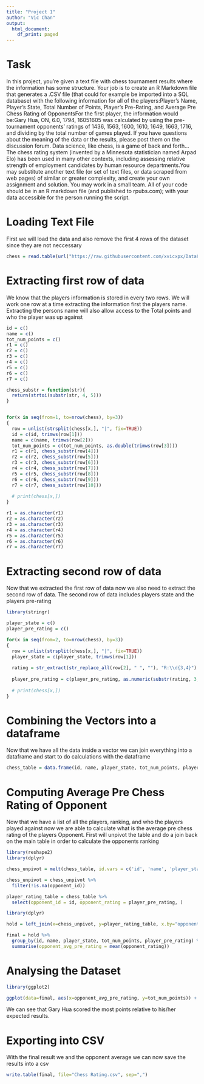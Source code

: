 ```yaml
---
title: "Project 1"
author: "Vic Chan"
output:
  html_document:
    df_print: paged
---
```


# Task

In this project, you’re given a text file with chess tournament results where the information has some structure.  Your job is to create an R Markdown file that generates a .CSV file (that could for example be imported into a SQL database) with the following information for all of the players:Player’s Name, Player’s State, Total Number of Points, Player’s Pre-Rating, and Average Pre Chess Rating of OpponentsFor the first player, the information would be:Gary Hua, ON, 6.0, 1794, 16051605 was calculated by using the pre-tournament opponents’ ratings of 1436, 1563, 1600, 1610, 1649, 1663, 1716, and dividing by the total number of games played. If you have questions about the meaning of the data or the results, please post them on the discussion forum.  Data science, like chess, is a game of back and forth... The chess rating system (invented by a Minnesota statistician named Arpad Elo) has been used in many other contexts, including assessing relative strength of employment candidates by human resource departments.You may substitute another text file (or set of text files, or data scraped from web pages) of similar or greater complexity, and create your own assignment and solution.  You may work in a small team.  All of your code should be in an R markdown file (and published to rpubs.com); with your data accessible for the person running the script.

# Loading Text File

First we will load the data and also remove the first 4 rows of the dataset since they are not neccessary
```r
chess = read.table(url("https://raw.githubusercontent.com/xvicxpx/Data607/main/Project%201/tournamentinfo.txt"), skip = 4, sep=",")
```


# Extracting first row of data
We know that the players information is stored in every two rows. We will work one row at a time extracting the information first the players name. Extracting the persons name will also allow access to the Total points and who the player was up against

```r
id = c()
name = c()
tot_num_points = c()
r1 = c()
r2 = c()
r3 = c()
r4 = c()
r5 = c()
r6 = c()
r7 = c()

chess_substr = function(str){
  return(strtoi(substr(str, 4, 5)))
}


for(x in seq(from=1, to=nrow(chess), by=3))
{
  row = unlist(strsplit(chess[x,], "|", fix=TRUE))
  id = c(id, trimws(row[1]))
  name = c(name, trimws(row[2]))
  tot_num_points = c(tot_num_points, as.double(trimws(row[3])))
  r1 = c(r1, chess_substr(row[4]))
  r2 = c(r2, chess_substr(row[5]))
  r3 = c(r3, chess_substr(row[6]))
  r4 = c(r4, chess_substr(row[7]))
  r5 = c(r5, chess_substr(row[8]))
  r6 = c(r6, chess_substr(row[9]))
  r7 = c(r7, chess_substr(row[10]))
  
  # print(chess[x,])
}

r1 = as.character(r1)
r2 = as.character(r2)
r3 = as.character(r3)
r4 = as.character(r4)
r5 = as.character(r5)
r6 = as.character(r6)
r7 = as.character(r7)
```

# Extracting second row of data

Now that we extracted the first row of data now we also need to extract the second row of data. The second row of data includes players state and the players pre-rating

```r
library(stringr)

player_state = c()
player_pre_rating = c()

for(x in seq(from=2, to=nrow(chess), by=3))
{
  row = unlist(strsplit(chess[x,], "|", fix=TRUE))
  player_state = c(player_state, trimws(row[1]))
  
  rating = str_extract(str_replace_all(row[2], " ", ""), "R:\\d{3,4}")
  
  player_pre_rating = c(player_pre_rating, as.numeric(substr(rating, 3, nchar(rating))))
  
  # print(chess[x,])
}
```

# Combining the Vectors into a dataframe

Now that we have all the data inside a vector we can join everything into a dataframe and start to do calculations with the dataframe

```r
chess_table = data.frame(id, name, player_state, tot_num_points, player_pre_rating, r1, r2, r3, r4, r5, r6, r7)
```

# Computing Average Pre Chess Rating of Opponent

Now that we have a list of all the players, ranking, and who the players played against now we are able to calculate what is the average pre chess rating of the players Opponent. First will unpivot the table and do a join back on the main table in order to calculate the opponents ranking


```r
library(reshape2)
library(dplyr)

chess_unpivot = melt(chess_table, id.vars = c('id', 'name', 'player_state', 'tot_num_points', 'player_pre_rating'), variable.name = "round", value.name = "opponent_id")

chess_unpivot = chess_unpivot %>%
  filter(!is.na(opponent_id)) 

player_rating_table = chess_table %>%
  select(opponent_id = id, opponent_rating = player_pre_rating, )
```

```r
library(dplyr)

hold = left_join(x=chess_unpivot, y=player_rating_table, x.by="opponent_id", y.by="opponent_id")

final = hold %>%
  group_by(id, name, player_state, tot_num_points, player_pre_rating) %>%
  summarise(opponent_avg_pre_rating = mean(opponent_rating))
```

# Analysing the Dataset
```r
library(ggplot2)

ggplot(data=final, aes(x=opponent_avg_pre_rating, y=tot_num_points)) + geom_point() + geom_text(aes(label=name), hjust=0,vjust=2, size=1)
```
We can see that Gary Hua scored the most points relative to his/her expected results.

# Exporting into CSV

With the final result we and the opponent average we can now save the results into a csv

```r
write.table(final, file="Chess Rating.csv", sep=",")
```

